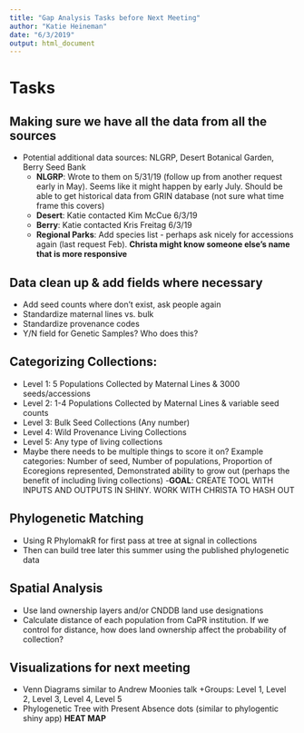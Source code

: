 ```yaml
---
title: "Gap Analysis Tasks before Next Meeting"
author: "Katie Heineman"
date: "6/3/2019"
output: html_document
---
```

# Tasks

## Making sure we have all the data from all the sources 
* Potential additional data sources: NLGRP, Desert Botanical Garden, Berry Seed Bank
	+ **NLGRP**: Wrote to them on 5/31/19 (follow up from another request early in May). Seems like it might happen by early  July. Should be able to get historical data from GRIN database (not sure what time frame this covers)
	+ **Desert**: Katie contacted Kim McCue 6/3/19
	+ **Berry**: Katie contacted Kris Freitag 6/3/19
	+ **Regional Parks**: Add species list - perhaps ask nicely for accessions again (last request Feb). **Christa might know someone else's name that is more responsive**

## Data clean up & add fields where necessary 
- Add seed counts where don't exist, ask people again
- Standardize maternal lines vs. bulk
- Standardize provenance codes
- Y/N field for Genetic Samples? Who does this?

## Categorizing Collections: 
- Level 1: 5 Populations Collected by Maternal Lines & 3000 seeds/accessions
- Level 2: 1-4 Populations Collected by Maternal Lines & variable seed counts
- Level 3: Bulk Seed Collections (Any number)
- Level 4: Wild Provenance Living Collections
- Level 5: Any type of living collections
- Maybe there needs to be multiple things to score it on? Example categories: Number of seed, Number of populations, Proportion of Ecoregions represented, Demonstrated ability to grow out (perhaps the benefit of including living collections)
-**GOAL**: CREATE TOOL WITH INPUTS AND OUTPUTS IN SHINY. WORK WITH CHRISTA TO HASH OUT

## Phylogenetic Matching
- Using R PhylomakR for first pass at tree at signal in collections
- Then can build tree later this summer using the published phylogenetic data

## Spatial Analysis
- Use land ownership layers and/or CNDDB land use designations
- Calculate distance of each population from CaPR institution. If we control for distance, how does land ownership affect the probability of collection?  

## Visualizations for next meeting 
- Venn Diagrams similar to Andrew Moonies talk
	+Groups: Level 1, Level 2, Level 3, Level 4, Level 5
- Phylogenetic Tree with Present Absence dots (similar to phylogentic shiny app) **HEAT MAP**


